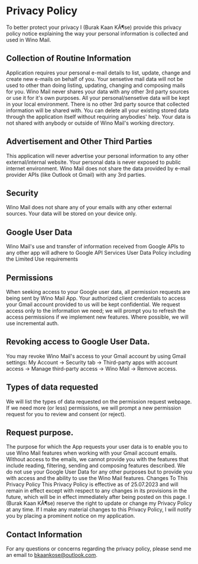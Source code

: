 
# Privacy Policy
To better protect your privacy I (Burak Kaan KÃ¶se) provide this privacy policy notice explaining the way your personal information is collected and used in Wino Mail.

## Collection of Routine Information
Application requires your personal e-mail details to list, update, change and create new e-mails on behalf of you.
Your sensetive mail data will not be used to other than doing listing, updating, changing and composing mails for you.
Wino Mail never shares your data with any other 3rd party sources or use it for it's own purposes. All your personal/sensetive data will be kept in your local environment.
There is no other 3rd party source that collected information will be shared with.
You can delete all your existing stored data through the application itself without requiring anybodies' help. Your data is not shared with anybody or outside of Wino Mail's working directory.

## Advertisement and Other Third Parties
This application will never advertise your personal information to any other external/internal website. Your personal data is never exposed to public internet environment. Wino Mail does not share the data provided by e-mail provider APIs (like Outlook ot Gmail) with any 3rd parties.

## Security
Wino Mail does not share any of your emails with any other external sources. Your data will be stored on your device only.

## Google User Data
Wino Mail's use and transfer of information received from Google APIs to any other app will adhere to Google API Services User Data Policy including the Limited Use requirements

## Permissions
When seeking access to your Google user data, all permission requests are being sent by Wino Mail App. Your authorized client credentials to access your Gmail account provided to us will be kept confidential. We request access only to the information we need; we will prompt you to refresh the access permissions if we implement new features. Where possible, we will use incremental auth.

## Revoking access to Google User Data.
You may revoke Wino Mail's access to your Gmail account by using Gmail settings: My Account -> Security tab -> Third-party apps with account access -> Manage third-party access -> Wino Mail -> Remove access.

## Types of data requested
We will list the types of data requested on the permission request webpage. If we need more (or less) permissions, we will prompt a new permission request for you to review and consent (or reject).

## Request purpose.
The purpose for which the App requests your user data is to enable you to use Wino Mail features when working with your Gmail account emails. Without access to the emails, we cannot provide you with the features that include reading, filtering, sending and composing features described. We do not use your Google User Data for any other purposes but to provide you with access and the ability to use the Wino Mail features.
Changes To This Privacy Policy
This Privacy Policy is effective as of 25.07.2023 and will remain in effect except with respect to any changes in its provisions in the future, which will be in effect immediately after being posted on this page. I (Burak Kaan KÃ¶se) reserve the right to update or change my Privacy Policy at any time.
If I make any material changes to this Privacy Policy, I will notify you by placing a prominent notice on my application.

## Contact Information
For any questions or concerns regarding the privacy policy, please send me an email to bkaankose@outlook.com.